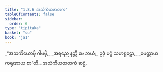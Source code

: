 ```yaml
---
title: "1.8.6 အသံကိယဇာတက"
tableOfContents: false
sidebar:
  order: 6
type: "tipitaka"
basket: "su"
book: "ja1"
---
```



<DynamicBreadcrumb />

<Division number="76" book="ja1" e="ch" v="22" p="18">

<Paragraph number="167" type="verses" book="ja1">
_“အသင်္ကိယောမှိ ဂါမမှိ,_  
_အရညေ နတ္ထိ မေ ဘယံ;_  
ဥဇုံ မဂ္ဂံ သမာရူဠှော,_  
_မေတ္တာယ ကရုဏာယ စာ”တိ._  


</Paragraph>
</Division>

<Paragraph number="168" type="center" book="ja1">
အသံကိယဇာတကံ ဆဋ္ဌံ.
</Paragraph>